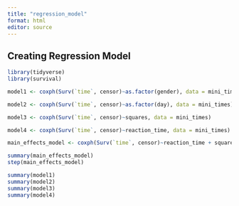 ```yaml
---
title: "regression_model"
format: html
editor: source
---
```


## Creating Regression Model
```r

library(tidyverse)
library(survival)


```


```r

model1 <- coxph(Surv(`time`, censor)~as.factor(gender), data = mini_times)

model2 <- coxph(Surv(`time`, censor)~as.factor(day), data = mini_times)

model3 <- coxph(Surv(`time`, censor)~squares, data = mini_times)

model4 <- coxph(Surv(`time`, censor)~reaction_time, data = mini_times)

main_effects_model <- coxph(Surv(`time`, censor)~reaction_time + squares + as.factor(day)+as.factor(gender), data = mini_times)

summary(main_effects_model)
step(main_effects_model)

summary(model1)
summary(model2)
summary(model3)
summary(model4)




```

